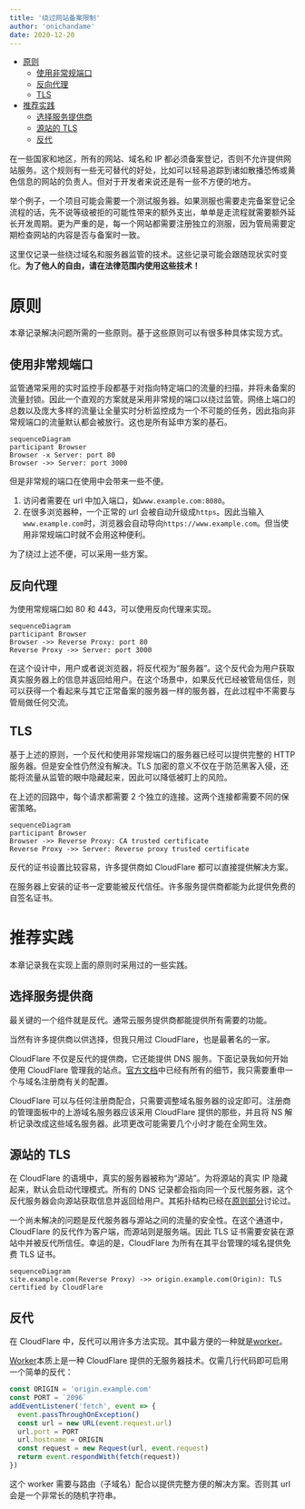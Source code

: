 ```yaml
---
title: '绕过网站备案限制'
author: 'onichandame'
date: 2020-12-20
---
```


<!-- vim-markdown-toc GFM -->

- [原则](#原则)
  - [使用非常规端口](#使用非常规端口)
  - [反向代理](#反向代理)
  - [TLS](#tls)
- [推荐实践](#推荐实践)
  - [选择服务提供商](#选择服务提供商)
  - [源站的 TLS](#源站的-tls)
  - [反代](#反代)

<!-- vim-markdown-toc -->

在一些国家和地区，所有的网站、域名和 IP 都必须备案登记，否则不允许提供网站服务。这个规则有一些无可替代的好处，比如可以轻易追踪到诸如散播恐怖或黄色信息的网站的负责人。但对于开发者来说还是有一些不方便的地方。

举个例子，一个项目可能会需要一个测试服务器。如果测服也需要走完备案登记全流程的话，先不说等级被拒的可能性带来的额外支出，单单是走流程就需要额外延长开发周期。更为严重的是，每一个网站都需要注册独立的测服，因为管局需要定期检查网站的内容是否与备案时一致。

这里仅记录一些绕过域名和服务器监管的技术。这些记录可能会跟随现状实时变化。**为了他人的自由，请在法律范围内使用这些技术！**

# 原则

本章记录解决问题所需的一些原则。基于这些原则可以有很多种具体实现方式。

## 使用非常规端口

监管通常采用的实时监控手段都基于对指向特定端口的流量的扫描，并将未备案的流量封锁。因此一个直观的方案就是采用非常规的端口以绕过监管。网络上端口的总数以及庞大多样的流量让全量实时分析监控成为一个不可能的任务，因此指向非常规端口的流量默认都会被放行。这也是所有延申方案的基石。

```mermaid
sequenceDiagram
participant Browser
Browser -x Server: port 80
Browser ->> Server: port 3000
```

但是非常规的端口在使用中会带来一些不便。

1. 访问者需要在 url 中加入端口，如`www.example.com:8080`。
2. 在很多浏览器种，一个正常的 url 会被自动升级成`https`。因此当输入`www.example.com`时，浏览器会自动导向`https://www.example.com`。但当使用非常规端口时就不会用这种便利。

为了绕过上述不便，可以采用一些方案。

## 反向代理

为使用常规端口如 80 和 443，可以使用反向代理来实现。

```mermaid
sequenceDiagram
participant Browser
Browser ->> Reverse Proxy: port 80
Reverse Proxy ->> Server: port 3000
```

在这个设计中，用户或者说浏览器，将反代视为“服务器”。这个反代会为用户获取真实服务器上的信息并返回给用户。在这个场景中，如果反代已经被管局信任，则可以获得一个看起来与其它正常备案的服务器一样的服务器，在此过程中不需要与管局做任何交流。

## TLS

基于上述的原则，一个反代和使用非常规端口的服务器已经可以提供完整的 HTTP 服务器。但是安全性仍然没有解决。TLS 加密的意义不仅在于防范黑客入侵，还能将流量从监管的眼中隐藏起来，因此可以降低被盯上的风险。

在上述的回路中，每个请求都需要 2 个独立的连接。这两个连接都需要不同的保密策略。

```mermaid
sequenceDiagram
participant Browser
Browser ->> Reverse Proxy: CA trusted certificate
Reverse Proxy ->> Server: Reverse proxy trusted certificate
```

反代的证书设置比较容易，许多提供商如 CloudFlare 都可以直接提供解决方案。

在服务器上安装的证书一定要能被反代信任。许多服务提供商都能为此提供免费的自签名证书。

# 推荐实践

本章记录我在实现上面的原则时采用过的一些实践。

## 选择服务提供商

最关键的一个组件就是反代。通常云服务提供商都能提供所有需要的功能。

当然有许多提供商以供选择，但我只用过 CloudFlare，也是最著名的一家。

CloudFlare 不仅是反代的提供商，它还能提供 DNS 服务。下面记录我如何开始使用 CloudFlare 管理我的站点。[官方文档][cf]中已经有所有的细节，我只需要重申一个与域名注册商有关的配置。

CloudFlare 可以与任何注册商配合，只需要调整域名服务器的设定即可。注册商的管理面板中的上游域名服务器应该采用 CloudFlare 提供的那些，并且将 NS 解析记录改成这些域名服务器。此项更改可能需要几个小时才能在全网生效。

## 源站的 TLS

在 CloudFlare 的语境中，真实的服务器被称为“源站”。为将源站的真实 IP 隐藏起来，默认会启动代理模式。所有的 DNS 记录都会指向同一个反代服务器，这个反代服务器会向源站获取信息并返回给用户。其拓扑结构已经在[原则部分](#principles)讨论过。

一个尚未解决的问题是反代服务器与源站之间的流量的安全性。在这个通道中，CloudFlare 的反代作为客户端，而源站则是服务端。因此 TLS 证书需要安装在源站中并被反代所信任。幸运的是，CloudFlare 为所有在其平台管理的域名提供免费 TLS 证书。

```mermaid
sequenceDiagram
site.example.com(Reverse Proxy) ->> origin.example.com(Origin): TLS certified by CloudFlare
```

## 反代

在 CloudFlare 中，反代可以用许多方法实现。其中最方便的一种就是[worker][worker]。

[Worker][worker]本质上是一种 CloudFlare 提供的无服务器技术。仅需几行代码即可启用一个简单的反代：

```javascript
const ORIGIN = 'origin.example.com'
const PORT = `2096`
addEventListener('fetch', event => {
  event.passThroughOnException()
  const url = new URL(event.request.url)
  url.port = PORT
  url.hostname = ORIGIN
  const request = new Request(url, event.request)
  return event.respondWith(fetch(request))
})
```

这个 worker 需要与路由（子域名）配合以提供完整方便的解决方案。否则其 url 会是一个非常长的随机字符串。

[cf]: https://support.cloudflare.com/hc/en-us/articles/201720164-Creating-a-Cloudflare-account-and-adding-a-website#2YulMb5YJTVnMxgAgNWdS2
[worker]: https://workers.cloudflare.com/
[ports]: https://support.cloudflare.com/hc/en-us/articles/200169156-Identifying-network-ports-compatible-with-Cloudflare-s-proxy#:~:text=HTTPS%20ports%20supported%20by%20Cloudflare,2083
